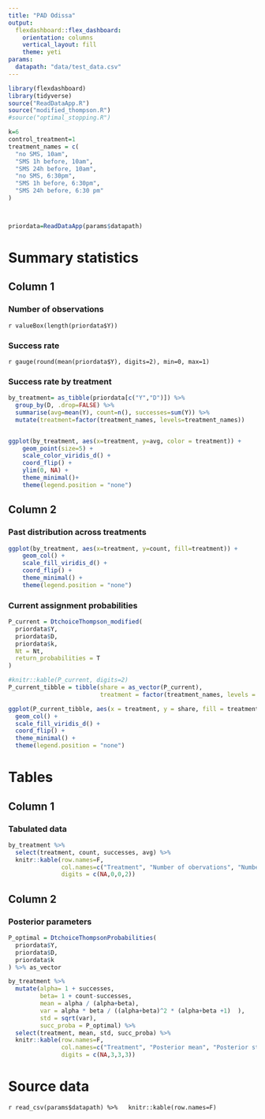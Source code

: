```yaml
---
title: "PAD Odissa"
output: 
  flexdashboard::flex_dashboard:
    orientation: columns
    vertical_layout: fill
    theme: yeti
params:
  datapath: "data/test_data.csv"
---
```


```r
library(flexdashboard)
library(tidyverse)
source("ReadDataApp.R")
source("modified_thompson.R")
#source("optimal_stopping.R")
```

```r
k=6
control_treatment=1
treatment_names = c(
  "no SMS, 10am",
  "SMS 1h before, 10am",
  "SMS 24h before, 10am",
  "no SMS, 6:30pm",
  "SMS 1h before, 6:30pm",
  "SMS 24h before, 6:30 pm"
)



priordata=ReadDataApp(params$datapath)
```

# Summary statistics


Column 1
--------------------------------------------------



### Number of observations 


`r valueBox(length(priordata$Y))`

### Success rate
`r gauge(round(mean(priordata$Y), digits=2), min=0, max=1)`




### Success rate by treatment

```r
by_treatment= as_tibble(priordata[c("Y","D")]) %>% 
  group_by(D, .drop=FALSE) %>% 
  summarise(avg=mean(Y), count=n(), successes=sum(Y)) %>% 
  mutate(treatment=factor(treatment_names, levels=treatment_names))


ggplot(by_treatment, aes(x=treatment, y=avg, color = treatment)) +
    geom_point(size=5) +
    scale_color_viridis_d() +
    coord_flip() +
    ylim(0, NA) +
    theme_minimal()+
    theme(legend.position = "none")
```                    


Column 2
--------------------------------------------------



### Past distribution across treatments

```r
ggplot(by_treatment, aes(x=treatment, y=count, fill=treatment)) +
    geom_col() +
    scale_fill_viridis_d() +
    coord_flip() +
    theme_minimal() +
    theme(legend.position = "none")
```



### Current assignment probabilities

```r
P_current = DtchoiceThompson_modified(
  priordata$Y,
  priordata$D,
  priordata$k,
  Nt = Nt,
  return_probabilities = T
)

#knitr::kable(P_current, digits=2)
P_current_tibble = tibble(share = as_vector(P_current),
                          treatment = factor(treatment_names, levels = treatment_names))

ggplot(P_current_tibble, aes(x = treatment, y = share, fill = treatment)) +
  geom_col() +
  scale_fill_viridis_d() +
  coord_flip() +
  theme_minimal() +
  theme(legend.position = "none")
```


# Tables

## Column 1

### Tabulated data

```r
by_treatment %>% 
  select(treatment, count, successes, avg) %>% 
  knitr::kable(row.names=F,
               col.names=c("Treatment", "Number of obervations", "Number of successes", "Share of successes"),
               digits = c(NA,0,0,2))
```

## Column 2

### Posterior parameters

```r
P_optimal = DtchoiceThompsonProbabilities(
  priordata$Y,
  priordata$D,
  priordata$k
) %>% as_vector

by_treatment %>% 
  mutate(alpha= 1 + successes,
         beta= 1 + count-successes,
         mean = alpha / (alpha+beta),
         var = alpha * beta / ((alpha+beta)^2 * (alpha+beta +1)  ),
         std = sqrt(var),
         succ_proba = P_optimal) %>% 
  select(treatment, mean, std, succ_proba) %>% 
  knitr::kable(row.names=F,
               col.names=c("Treatment", "Posterior mean", "Posterior standard deviation", "Posterior probability optimal"),
               digits = c(NA,3,3,3))
```

# Source data



`r read_csv(params$datapath) %>%
  knitr::kable(row.names=F)`

